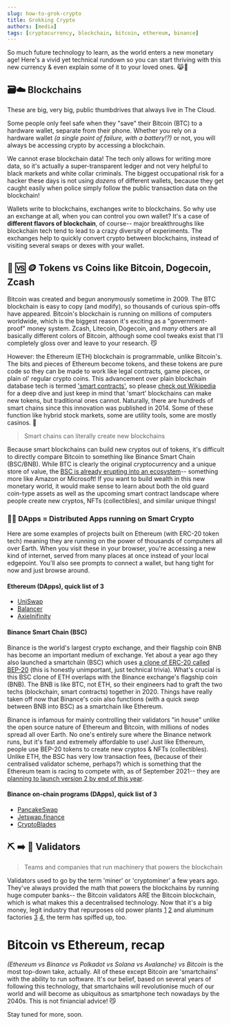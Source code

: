 ```yaml
---
slug: how-to-grok-crypto
title: Grokking Crypto
authors: [media]
tags: [cryptocurrency, blockchain, bitcoin, ethereum, binance]
---
```


So much future technology to learn, as the world enters a new monetary age! Here's a vivid yet technical rundown so you can start thriving with this new currency & even explain some of it to your loved ones. 😹🤞

## 🗃☁️ Blockchains

These are big, very big, public thumbdrives that always live in The Cloud.

Some people only feel safe when they "save" their Bitcoin (BTC) to a hardware wallet, separate from their phone. Whether you rely on a hardware wallet *(a single point of failure, with a battery!?)* or not, you will always be accessing crypto by accessing a blockchain.

We cannot erase blockchain data! The tech only allows for writing more data, so it's actually a super-transparent ledger and not very helpful to black markets and white collar criminals. The biggest occupational risk for a hacker these days is not using *dozens* of different wallets, because they get caught easily when police simply follow the public transaction data on the blockchain!

Wallets write to blockchains, exchanges write to blockchains. So why use an exchange at all, when you can control you own wallet? It's a case of **different flavors of blockchain**, of course-- major breakthroughs like blockchain tech tend to lead to a crazy diversity of experiments. The exchanges help to quickly convert crypto between blockchains, instead of visiting several swaps or dexes with your wallet.

## 🧱 🆚 🪙 Tokens vs Coins like Bitcoin, Dogecoin, Zcash
Bitcoin was created and begun anonymously sometime in 2009. The BTC blockchain is easy to copy (and modify), so thousands of curious spin-offs have appeared. Bitcoin's blockchain is running on millions of computers worldwide, which is the biggest reason it's exciting as a "government-proof" money system. Zcash, Litecoin, Dogecoin, and *many* others are all basically different colors of Bitcoin, although some cool tweaks exist that I'll completely gloss over and leave to your research. 😼

However: the Ethereum (ETH) blockchain is programmable, unlike Bitcoin's. The bits and pieces of Ethereum become tokens, and these tokens are pure code so they can be made to work like legal contracts, game pieces, or plain ol' regular crypto coins. This advancement over plain blockchain database tech is termed ['smart contracts'](https://en.wikipedia.org/wiki/Smart_contract), so please [check out Wikipedia](https://en.wikipedia.org/wiki/Smart_contract) for a deep dive and just keep in mind that 'smart' blockchains can make new tokens, but traditional ones cannot. Naturally, there are hundreds of smart chains since this innovation was published in 2014. Some of these function like hybrid stock markets, some are utility tools, some are mostly casinos. 🤑

> Smart chains can literally create new blockchains

Because smart blockchains can build new cryptos out of tokens, it's difficult to directly compare Bitcoin to something like Binance Smart Chain (BSC/BNB). While BTC is clearly the original cryptocurrency and a unique store of value, the [BSC is already erupting into an ecosystem](https://docs.binance.org/faq/bsc/eco.html)-- something more like Amazon or Microsoft! If you want to build wealth in this new monetary world, it would make sense to learn about both the old guard coin-type assets as well as the upcoming smart contract landscape where people create new cryptos, NFTs (collectibles), and similar unique things!

### 🌌💽 DApps = Distributed Apps running on Smart Crypto

Here are some examples of projects built on Ethereum (with ERC-20 token tech) meaning they are running on the power of thousands of computers all over Earth. When you visit these in your browser, you're accessing a new kind of internet, served from many places at once instead of your local edgepoint. You'll also see prompts to connect a wallet, but hang tight for now and just browse around.

#### Ethereum (DApps), quick list of 3
- [UniSwap](https://uniswap.org/)
- [Balancer](https://balancer.fi/)
- [AxieInifinity](https://axieinfinity.com/)

#### Binance Smart Chain (BSC)
Binance is the world's largest crypto exchange, and their flagship coin BNB has become an important medium of exchange. Yet about a year ago they also launched a smartchain (BSC) which uses [a clone of ERC-20 called BEP-20](https://academy.binance.com/en/articles/binance-smart-chain-vs-ethereum-what-s-the-difference) (this is honestly unimportant, just technical trivia). What's crucial is this BSC clone of ETH overlaps with the Binance exchange's flagship coin (BNB). The BNB is like BTC, not ETH, so their engineers had to graft the two techs (blockchain, smart contracts) together in 2020. Things have really taken off now that Binance's coin also functions (with a quick *swap* between BNB into BSC) as a smartchain like Ethereum.

Binance is infamous for mainly controlling their validators "in house" unlike the open source nature of Ethereum and Bitcoin, with millions of nodes spread all over Earth. No one's entirely sure where the Binance network runs, but it's fast and extremely affordable to use! Just like Ethereum, people use BEP-20 tokens to create new cryptos & NFTs (collectibles). Unlike ETH, the BSC has very low transaction fees, (because of their centralised validator scheme, perhaps?) which is something that the Ethereum team is racing to compete with, as of September 2021-- they are [planning to launch version 2 by end of this year](https://ethereum.org/en/eth2/).

#### Binance on-chain programs (DApps), quick list of 3
- [PancakeSwap](https://pancakeswap.finance/)
- [Jetswap.finance](https://jetswap.finance/)
- [CryptoBlades](https://www.cryptoblades.io/)

## ⛏ ➡️ 🏦 Validators

> Teams and companies that run machinery that powers the blockchain

Validators used to go by the term 'miner' or 'cryptominer' a few years ago. They've always provided the math that powers the blockchains by running huge computer banks-- the Bitcoin validators ARE the Bitcoin blockchain, which is what makes this a decentralised technology. Now that it's a big money, legit industry that repurposes old power plants [1](https://interestingengineering.com/crypto-miners-buying-power-plants)
[2](https://www.bbc.com/news/av/technology-58020010) and aluminum factories [3](https://www.cnbc.com/2018/06/05/bitcoin-miner-revamps-alcoas-aluminum-factory.html) [4](https://www.coindesk.com/markets/2019/10/30/russian-aluminum-plant-pivots-to-bitcoin-mining-following-us-sanctions/), the term has spiffed up, too.

# Bitcoin vs Ethereum, recap
*(Ethereum vs Binance vs Polkadot vs Solana vs Avalanche) vs Bitcoin* is the most top-down take, actually. All of these except Bitcoin are 'smartchains' with the ability to run software. It's our belief, based on several years of following this technology, that smartchains will revolutionise much of our world and will become as ubiquitous as smartphone tech nowadays by the 2040s. This is not finiancial advice! 😼

Stay tuned for more, soon.